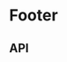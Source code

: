 

# Footer

<Meta title="Compositions/Footer" component={Footer} />

<Preview>
  <Story name="Base component">
       <Footer 
        blocks={FooterFixture.blocks}
        consentErrorMsg={NewsLetterSignUpFixture.consentErrorMsg}
        iconLinks={FooterFixture.iconLinks}
        errorMessage={NewsLetterSignUpFixture.errorMessage}
        onClick={newsLetterSignUpOnClick}
        showTermsConditionsTextBox={knobs.boolean('showTermsConditionsTextBox', true, 'Presentation')}
        subscriptionMessage={NewsLetterSignUpFixture.subscriptionMessage}
        termsAndCondition={NewsLetterSignUpFixture.termsAndCondition}
        termsMessage={NewsLetterSignUpFixture.termsMessage}
        notificationMessage={NotificationModalFixture.notificationMessage}
       />
  </Story>
</Preview>

## API

<Props of={ContentHubArticle} />

